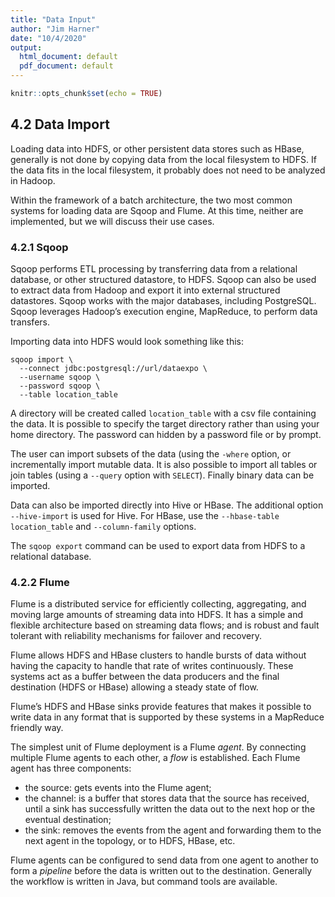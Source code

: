 ```yaml
---
title: "Data Input"
author: "Jim Harner"
date: "10/4/2020"
output:
  html_document: default
  pdf_document: default
---
```


```r
knitr::opts_chunk$set(echo = TRUE)
```

## 4.2 Data Import

Loading data into HDFS, or other persistent data stores such as HBase, generally is not done by copying data from the local filesystem to HDFS. If the data fits in the local filesystem, it probably does not need to be analyzed in Hadoop.

Within the framework of a batch architecture, the two most common systems for loading data are Sqoop and Flume. At this time, neither are implemented, but we will discuss their use cases.

### 4.2.1 Sqoop

Sqoop performs ETL processing by transferring data from a relational database, or other structured datastore, to HDFS. Sqoop can also be used to extract data from Hadoop and export it into external structured datastores. Sqoop works with the major databases, including PostgreSQL. Sqoop leverages Hadoop’s execution engine, MapReduce, to perform data transfers. 

Importing data into HDFS would look something like this:
```
sqoop import \
  --connect jdbc:postgresql://url/dataexpo \ 
  --username sqoop \
  --password sqoop \
  --table location_table
```
A directory will be created called `location_table` with a csv file containing the data. It is possible to specify the target directory rather than using your home directory. The password can hidden by a password file or by prompt.

The user can import subsets of the data (using the `-where` option,  or incrementally import mutable data. It is also possible to import all tables or join tables (using a `--query` option with `SELECT`). Finally binary data can be imported. 

Data can also be imported directly into Hive or HBase. The additional option `--hive-import` is used for Hive. For HBase, use the `--hbase-table location_table` and `--column-family` options.

The `sqoop export` command can be used to export data from HDFS to a relational database.

### 4.2.2 Flume

Flume is a distributed service for efficiently collecting, aggregating, and moving large amounts of streaming data into HDFS. It has a simple and flexible architecture based on streaming data flows; and is robust and fault tolerant with reliability mechanisms for failover and recovery.

Flume allows HDFS and HBase clusters to handle bursts of data without having the capacity to handle that rate of writes continuously. These systems act as a buffer between the data producers and the final destination (HDFS or HBase) allowing a steady state of flow. 

Flume’s HDFS and HBase sinks provide features that makes it possible to write data in any format that is supported by these systems in a MapReduce friendly way. 

The simplest unit of Flume deployment is a Flume *agent*. By connecting multiple Flume agents to each other, a  *flow* is established. Each Flume agent has three components:  

* the source: gets events into the Flume agent;  
* the channel: is a buffer that stores data that the source has received, until a sink has successfully written the data out to the next hop or the eventual destination;  
* the sink: removes the events from the agent and forwarding them to the next agent in the topology, or to HDFS, HBase, etc.  

Flume agents can be configured to send data from one agent to another to form a *pipeline* before the data is written out to the destination. Generally the workflow is written in Java, but command tools are available.